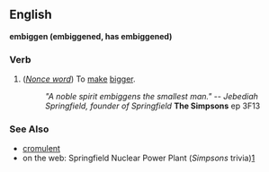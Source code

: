 ==English==
'''embiggen (embiggened, has embiggened)'''

===Verb===

# (''[[Nonce word]]'') To [[make]] [[big]]ger. 
#:''"A noble spirit embiggens the smallest man." -- Jebediah Springfield, founder of Springfield'' '''The Simpsons''' ep 3F13

===See Also===
*[[cromulent]]
*on the web: Springfield Nuclear Power Plant (''Simpsons'' trivia)[http://www.snpp.com]